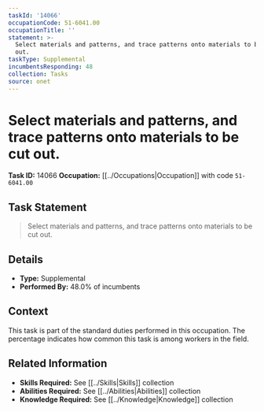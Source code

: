 ```yaml
---
taskId: '14066'
occupationCode: 51-6041.00
occupationTitle: ''
statement: >-
  Select materials and patterns, and trace patterns onto materials to be cut
  out.
taskType: Supplemental
incumbentsResponding: 48
collection: Tasks
source: onet
---
```

# Select materials and patterns, and trace patterns onto materials to be cut out.

**Task ID:** 14066
**Occupation:** [[../Occupations|Occupation]] with code `51-6041.00`

## Task Statement

> Select materials and patterns, and trace patterns onto materials to be cut out.

## Details

- **Type:** Supplemental
- **Performed By:** 48.0% of incumbents

## Context

This task is part of the standard duties performed in this occupation. The percentage indicates how common this task is among workers in the field.

## Related Information

- **Skills Required:** See [[../Skills|Skills]] collection
- **Abilities Required:** See [[../Abilities|Abilities]] collection
- **Knowledge Required:** See [[../Knowledge|Knowledge]] collection

